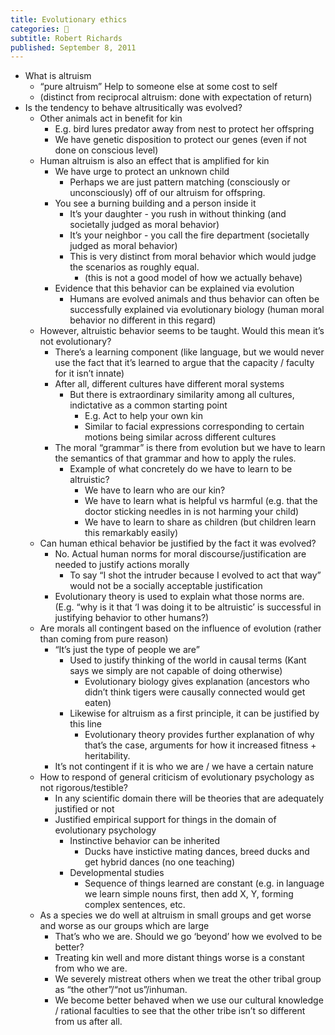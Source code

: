 ```yaml
---
title: Evolutionary ethics
categories: 🔴
subtitle: Robert Richards
published: September 8, 2011
---
```


- What is altruism
  - "pure altruism" Help to someone else at some cost to self
  - (distinct from reciprocal altruism: done with expectation of return)
- Is the tendency to behave altrusitically was evolved?
  - Other animals act in benefit for kin
    - E.g. bird lures predator away from nest to protect her offspring
    - We have genetic disposition to protect our genes (even if not done on 
      conscious level)
  - Human altruism is also an effect that is amplified for kin
    - We have urge to protect an unknown child
      - Perhaps we are just pattern matching (consciously or unconsciously) off 
        of our altruism for offspring.
    - You see a burning building and a person inside it
      - It's your daughter - you rush in without thinking (and societally judged 
        as moral behavior)
      - It's your neighbor - you call the fire department (societally judged as 
        moral behavior)
      - This is very distinct from \ref{kant|Kantian|} moral behavior which 
        would judge the scenarios as roughly equal.
        - (this is not a good model of how we actually behave)
    - Evidence that this behavior can be explained via evolution
      - Humans are evolved animals and thus behavior can often be successfully 
        explained via evolutionary biology (human moral behavior no different 
        in this regard)
  - However, altruistic behavior seems to be taught. Would this mean it's not 
    evolutionary?
    - There's a learning component (like language, but we would never use the 
      fact that it's learned to argue that the capacity / faculty for it isn't 
      innate)
    - After all, different cultures have different moral systems
      - But there is extraordinary similarity among all cultures, indictative as 
        a common starting point
        - E.g. Act to help your own kin
        - Similar to facial expressions corresponding to certain motions being 
          similar across different cultures
    - The moral "grammar" is there from evolution but we have to learn the 
      semantics of that grammar and how to apply the rules.
      - Example of what concretely do we have to learn to be altruistic?
        - We have to learn who are our kin?
        - We have to learn what is helpful vs harmful (e.g. that the doctor 
          sticking needles in is not harming your child)
        - We have to learn to share as children (but children learn this 
          remarkably easily)
  - Can human ethical behavior be justified by the fact it was evolved?
    - No. Actual human norms for moral discourse/justification are needed to 
      justify actions morally
      - To say "I shot the intruder because I evolved to act that way" would 
        not be a socially acceptable justification
    - Evolutionary theory is used to explain what those norms are. (E.g. "why 
      is it that 'I was doing it to be altruistic' is successful in justifying 
      behavior to other humans?)
  - Are morals all contingent based on the influence of evolution (rather than 
    coming from pure reason)
    - "It's just the type of people we are"
      - Used to justify thinking of the world in causal terms (Kant says we 
        simply are not capable of doing otherwise)
        - Evolutionary biology gives explanation (ancestors who didn't think 
          tigers were causally connected would get eaten)
      - Likewise for altruism as a first principle, it can be justified by this 
        line
        - Evolutionary theory provides further explanation of why that's the 
          case, arguments for how it increased fitness + heritability.
    - It's not contingent if it is who we are / we have a certain nature
  - How to respond of general criticism of evolutionary psychology as not 
    rigorous/testible?
    - In any scientific domain there will be theories that are adequately 
      justified or not
    - Justified empirical support for things in the domain of evolutionary 
      psychology
      - Instinctive behavior can be inherited
        - Ducks have instictive mating dances, breed ducks and get hybrid 
          dances (no one teaching)
      - Developmental studies
        - Sequence of things learned are constant (e.g. in language we learn 
          simple nouns first, then add X, Y, forming complex sentences, etc.
  - As a species we do well at altruism in small groups and get worse and worse 
    as our groups which are large
    - That's who we are. Should we go 'beyond' how we evolved to be better?
    - Treating kin well and more distant things worse is a constant from who we 
      are.
    - We severely mistreat others when we treat the other tribal group as "the 
      other"/"not us"/inhuman.
    - We become better behaved when we use our cultural knowledge / rational 
      faculties to see that the other tribe isn't so different from us after 
      all.
